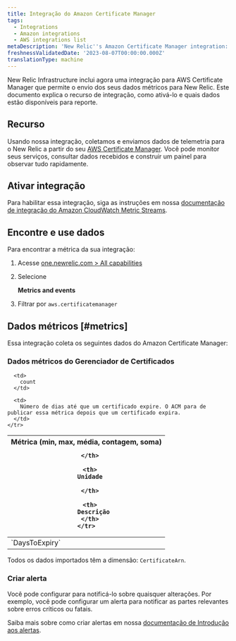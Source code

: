 ```yaml
---
title: Integração do Amazon Certificate Manager
tags:
  - Integrations
  - Amazon integrations
  - AWS integrations list
metaDescription: 'New Relic''s Amazon Certificate Manager integration: what data it reports and how to enable it.'
freshnessValidatedDate: '2023-08-07T00:00:00.000Z'
translationType: machine
---
```


New Relic Infrastructure inclui agora uma integração para AWS Certificate Manager que permite o envio dos seus dados métricos para New Relic. Este documento explica o recurso de integração, como ativá-lo e quais dados estão disponíveis para reporte.

## Recurso

Usando nossa integração, coletamos e enviamos dados de telemetria para o New Relic a partir do seu [AWS Certificate Manager](https://aws.amazon.com/certificate-manager/). Você pode monitor seus serviços, consultar dados recebidos e construir um painel para observar tudo rapidamente.

## Ativar integração

Para habilitar essa integração, siga as instruções em nossa [documentação de integração do Amazon CloudWatch Metric Streams](/docs/infrastructure/amazon-integrations/connect/aws-metric-stream-setup/).

## Encontre e use dados

Para encontrar a métrica da sua integração:

1. Acesse [one.newrelic.com > All capabilities](https://one.newrelic.com/all-capabilities)

2. Selecione

   <DoNotTranslate>**Metrics and events**</DoNotTranslate>

3. Filtrar por `aws.certificatemanager`

## Dados métricos [#metrics]

Essa integração coleta os seguintes dados do Amazon Certificate Manager:

### Dados métricos do Gerenciador de Certificados

<table>
  <thead>
    <tr>
      <th style={{ width: "200px" }}>
        Métrica (min, max, média, contagem, soma)  

      </th>

      <th>
        Unidade  

      </th>

      <th>
        Descrição
      </th>
    </tr>
  </thead>

  <tbody>
    <tr>
      <td>
        `DaysToExpiry`
      </td>

      <td>
        count
      </td>

      <td>
        Número de dias até que um certificado expire. O ACM para de publicar essa métrica depois que um certificado expira.
      </td>
    </tr>
  </tbody>
</table>

Todos os dados importados têm a dimensão: `CertificateArn`.

### Criar alerta

Você pode configurar <InlinePopover type="alerts"/>para notificá-lo sobre quaisquer alterações. Por exemplo, você pode configurar um alerta para notificar as partes relevantes sobre erros críticos ou fatais.

Saiba mais sobre como criar alertas em nossa [documentação de Introdução aos alertas](/docs/alerts-applied-intelligence/new-relic-alerts/learn-alerts/introduction-alerts/).